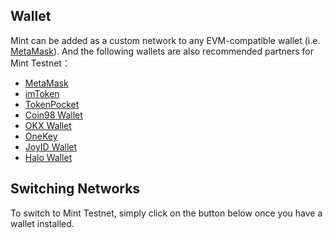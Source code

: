 ## Wallet

Mint can be added as a custom network to any EVM-compatible wallet (i.e. [MetaMask](https://chrome.google.com/webstore/detail/metamask/nkbihfbeogaeaoehlefnkodbefgpgknn)). And the following wallets are also recommended partners for Mint Testnet：

- [MetaMask](https://metamask.io/)
- [imToken](https://token.im/)
- [TokenPocket](https://www.tokenpocket.pro/)
- [Coin98 Wallet](https://coin98.com/wallet)
- [OKX Wallet](https://www.okx.com/web3)
- [OneKey](https://onekey.so/)
- [JoyID Wallet](https://joy.id/)
- [Halo Wallet](https://halo.social/)

## Switching Networks

To switch to Mint Testnet, simply click on the button below once you have a wallet installed.

<br />

<SwitchNetworkButton />
